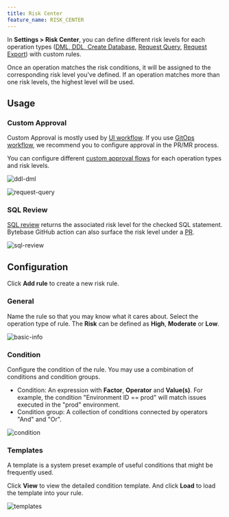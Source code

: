 ```yaml
---
title: Risk Center
feature_name: RISK_CENTER
---
```


In **Settings > Risk Center**, you can define different risk levels for each operation types ([DML, DDL, Create Database](/docs/change-database/change-workflow/), [Request Query](/docs/security/database-permission/query/), [Request Export](/docs/security/database-permission/export/)) with custom rules.

Once an operation matches the risk conditions, it will be assigned to the corresponding risk level you've defined.
If an operation matches more than one risk levels, the highest level will be used.

## Usage

### Custom Approval

<HintBlock type="info">

Custom Approval is mostly used by [UI workflow](/docs/change-database/change-workflow/#ui-workflow). If you use [GitOps workflow](/docs/change-database/change-workflow/#gitops-workflow), we recommend you to configure approval in the PR/MR process.

</HintBlock>

You can configure different [custom approval flows](/docs/administration/custom-approval) for each operation types and risk levels.

![ddl-dml](/content/docs/administration/risk-center/ddl-dml.webp)

![request-query](/content/docs/administration/risk-center/request-query.webp)

### SQL Review

[SQL review](/docs/sql-review/overview/) returns the associated risk level for the checked SQL statement. Bytebase GitHub action can also surface the risk level under a [PR](https://github.com/bytebase/example-gitops-github-flow/pull/6#issuecomment-2731413296).

![sql-review](/content/docs/administration/risk-center/github-actions-risk.webp)

## Configuration

Click **Add rule** to create a new risk rule.

### General

Name the rule so that you may know what it cares about. Select the operation type of rule. The **Risk** can be defined as **High**, **Moderate** or **Low**.

![basic-info](/content/docs/administration/risk-center/basic-info.webp)

### Condition

Configure the condition of the rule. You may use a combination of conditions and condition groups.

- Condition: An expression with **Factor**, **Operator** and **Value(s)**. For example, the condition "Environment ID == prod" will match issues executed in the "prod" environment.
- Condition group: A collection of conditions connected by operators "And" and "Or".

![condition](/content/docs/administration/risk-center/condition.webp)

### Templates

A template is a system preset example of useful conditions that might be frequently used.

Click **View** to view the detailed condition template. And click **Load** to load the template into your rule.

![templates](/content/docs/administration/risk-center/templates.webp)
